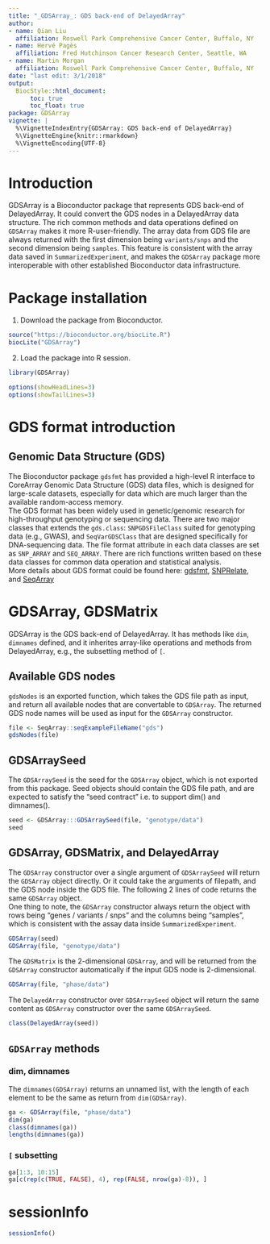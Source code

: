 ```yaml
---
title: "_GDSArray_: GDS back-end of DelayedArray"
author:
- name: Qian Liu
  affiliation: Roswell Park Comprehensive Cancer Center, Buffalo, NY
- name: Hervé Pagès
  affiliation: Fred Hutchinson Cancer Research Center, Seattle, WA
- name: Martin Morgan
  affiliation: Roswell Park Comprehensive Cancer Center, Buffalo, NY
date: "last edit: 3/1/2018"
output:
  BiocStyle::html_document:
      toc: true
      toc_float: true
package: GDSArray
vignette: |
  %\VignetteIndexEntry{GDSArray: GDS back-end of DelayedArray}
  %\VignetteEngine{knitr::rmarkdown}
  %\VignetteEncoding{UTF-8}
---
```


# Introduction

GDSArray is a Bioconductor package that represents GDS back-end of DelayedArray. It could convert the GDS nodes in a DelayedArray data structure. The rich common methods and data operations defined on `GDSArray` makes it more R-user-friendly. The array data from GDS file are always returned with the first dimension being `variants/snps` and the second dimension being `samples`. This feature is consistent with the array data saved in `SummarizedExperiment`, and makes the `GDSArray` package more interoperable with other established Bioconductor data infrastructure. 

# Package installation

1. Download the package from Bioconductor. 

```r
source("https://bioconductor.org/biocLite.R")
biocLite("GDSArray")
```

2. Load the package into R session.
```r
library(GDSArray)
```

```r
options(showHeadLines=3)
options(showTailLines=3)
```

# GDS format introduction

## Genomic Data Structure (GDS)
The Bioconductor package `gdsfmt` has provided a high-level R interface to CoreArray Genomic Data Structure (GDS) data files, which is designed for large-scale datasets, especially for data which are much larger than the available random-access memory.  
The GDS format has been widely used in genetic/genomic research for high-throughput genotyping or sequencing data. There are two major classes that extends the `gds.class`: `SNPGDSFileClass` suited for genotyping data (e.g., GWAS), and `SeqVarGDSClass` that are designed specifically for DNA-sequencing data. The file format attribute in each data classes are set as `SNP_ARRAY` and `SEQ_ARRAY`. There are rich functions written based on these data classes for common data operation and statistical analysis.  
More details about GDS format could be found here: [gdsfmt](https://bioconductor.org/packages/release/bioc/vignettes/gdsfmt/inst/doc/gdsfmt_vignette.html), [SNPRelate](http://bioconductor.org/packages/release/bioc/vignettes/SNPRelate/inst/doc/SNPRelateTutorial.html), and [SeqArray](http://bioconductor.org/packages/release/bioc/vignettes/SeqArray/inst/doc/SeqArrayTutorial.html)


# GDSArray, GDSMatrix 

GDSArray is the GDS back-end of DelayedArray. It has methods like `dim`, `dimnames` defined, and it inherites array-like operations and methods from DelayedArray, e.g., the subsetting method of `[`.

## Available GDS nodes 
`gdsNodes` is an exported function, which takes the GDS file path as input, and return all available nodes that are convertable to `GDSArray`. The returned GDS node names will be used as input for the `GDSArray` constructor. 

```r
file <- SeqArray::seqExampleFileName("gds")
gdsNodes(file)
```

## GDSArraySeed

The `GDSArraySeed` is the seed for the `GDSArray` object, which is not exported from this package. Seed objects should contain the GDS file path, and are expected to satisfy the “seed contract” i.e. to support dim() and dimnames().

```r
seed <- GDSArray:::GDSArraySeed(file, "genotype/data")
seed
```

## GDSArray, GDSMatrix, and DelayedArray

The `GDSArray` constructor over a single argument of `GDSArraySeed` will return the `GDSArray` object directly. Or it could take the arguments of filepath, and the GDS node inside the GDS file. The following 2 lines of code returns the same `GDSArray` object.  
One thing to note, the `GDSArray` constructor always return the object with rows being "genes / variants / snps" and the columns being "samples", which is consistent with the assay data inside `SummarizedExperiment`. 

```r
GDSArray(seed)
GDSArray(file, "genotype/data")
```
The `GDSMatrix` is the 2-dimensional `GDSArray`, and will be returned from the `GDSArray` constructor automatically if the input GDS node is 2-dimensional. 

```r
GDSArray(file, "phase/data")
```

The `DelayedArray` constructor over `GDSArraySeed` object will return the same content as `GDSArray` constructor over the same `GDSArraySeed`. 

```r
class(DelayedArray(seed))
``` 

## `GDSArray` methods

### dim, dimnames
The `dimnames(GDSArray)` returns an unnamed list, with the length of each element to be the same as return from `dim(GDSArray)`. 
```r
ga <- GDSArray(file, "phase/data")
dim(ga)
class(dimnames(ga))
lengths(dimnames(ga))
```

### `[` subsetting

```r
ga[1:3, 10:15]
ga[c(rep(c(TRUE, FALSE), 4), rep(FALSE, nrow(ga)-8)), ]
```

# sessionInfo
```r
sessionInfo()
```

